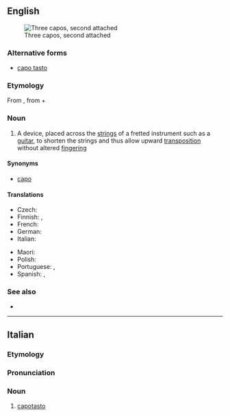 {{also|capo tasto}}
==English==
[[File:Kapodaster (drei verschiedene Formen).jpg|thumb|Three capos, second attached]]

===Alternative forms===
* [[capo tasto]]

===Etymology===
From {{bor|en|it|capotasto}}, from {{m|it|capo||head}} + {{m|it|tasto||fret}}

===Noun===
{{en-noun}}

# {{lb|en|music}} A device, placed across the [[string]]s of a fretted instrument such as a [[guitar]], to shorten the strings and thus allow upward [[transposition]] without altered [[fingering]]

====Synonyms====
* [[capo]]

====Translations====
{{trans-top|device placed across the strings}}
* Czech: {{t|cs|kapodastr|m}}
* Finnish: {{t+|fi|kapo}}, {{t+|fi|capo}}
* French: {{t+|fr|capodastre}}
* German: {{t+|de|Kapodaster}}
* Italian: {{t|it|capotasto}}
{{trans-mid}}
* Maori: {{t|mi|whakakopa}}
* Polish: {{t|pl|kapodaster|m}}
* Portuguese: {{t+|pt|pestana|f}}, {{t|pt|capotraste|m}}
* Spanish: {{t+|es|ceja|f}}, {{t+|es|cejilla|f}}
{{trans-bottom}}

===See also===
* {{R:commons|capo}}

----

==Italian==

===Etymology===
{{prefix|it|capo|tasto}}

===Pronunciation===
{{it-pr|capotàsto}}

===Noun===
{{it-noun|m}}

# {{lb|it|music}} [[#English|capotasto]]